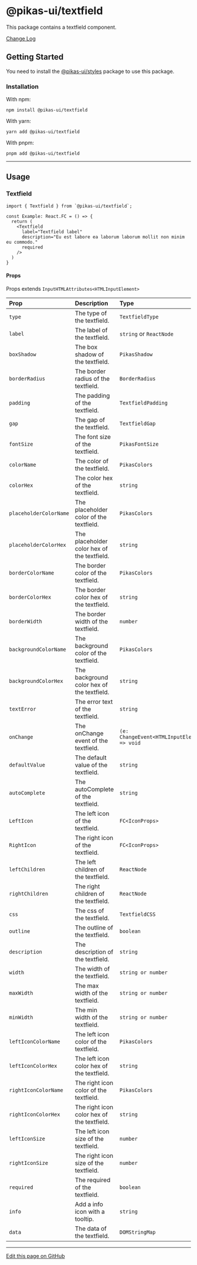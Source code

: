 

<NextSeo title="Textfield" />

# @pikas-ui/textfield

This package contains a textfield component.

<a href="https://github.com/Achaak/pikas/blob/main/packages/ui/textfield/CHANGELOG.md">
  Change Log
</a>

## Getting Started

You need to install the <a href={stylesLink}>@pikas-ui/styles</a> package to use this package.

### Installation

With npm:

```
npm install @pikas-ui/textfield
```

With yarn:

```
yarn add @pikas-ui/textfield
```

With pnpm:

```
pnpm add @pikas-ui/textfield
```

---

## Usage

### Textfield

<TextfieldExample />

```tsx
import { Textfield } from `@pikas-ui/textfield`;

const Example: React.FC = () => {
  return (
    <Textfield
      label="Textfield label"
      description="Eu est labore ea laborum laborum mollit non minim eu commodo."
      required
    />
  )
}
```

#### Props

Props extends `InputHTMLAttributes<HTMLInputElement>`

| Prop                   | Description                                 | Type                                         | Default             |
| :--------------------- | :------------------------------------------ | :------------------------------------------- | :------------------ |
| `type`                 | The type of the textfield.                  | `TextfieldType`                              | `"text"`            |
| `label`                | The label of the textfield.                 | `string` or `ReactNode`                      | -                   |
| `boxShadow`            | The box shadow of the textfield.            | `PikasShadow`                                | `"DIMINUTION_1"`    |
| `borderRadius`         | The border radius of the textfield.         | `BorderRadius`                               | `"md"`              |
| `padding`              | The padding of the textfield.               | `TextfieldPadding`                           | `"md"`              |
| `gap`                  | The gap of the textfield.                   | `TextfieldGap`                               | -                   |
| `fontSize`             | The font size of the textfield.             | `PikasFontSize`                              | `"EM-MEDIUM"`       |
| `colorName`            | The color of the textfield.                 | `PikasColors`                                | -                   |
| `colorHex`             | The color hex of the textfield.             | `string`                                     | -                   |
| `placeholderColorName` | The placeholder color of the textfield.     | `PikasColors`                                | `"BLACK_LIGHT"`     |
| `placeholderColorHex`  | The placeholder color hex of the textfield. | `string`                                     | -                   |
| `borderColorName`      | The border color of the textfield.          | `PikasColors`                                | `"TRANSPARENT"`     |
| `borderColorHex`       | The border color hex of the textfield.      | `string`                                     | -                   |
| `borderWidth`          | The border width of the textfield.          | `number`                                     | `0`                 |
| `backgroundColorName`  | The background color of the textfield.      | `PikasColors`                                | `"GRAY_LIGHTEST_1"` |
| `backgroundColorHex`   | The background color hex of the textfield.  | `string`                                     | -                   |
| `textError`            | The error text of the textfield.            | `string`                                     | -                   |
| `onChange`             | The onChange event of the textfield.        | `(e: ChangeEvent<HTMLInputElement>) => void` | -                   |
| `defaultValue`         | The default value of the textfield.         | `string`                                     | -                   |
| `autoComplete`         | The autoComplete of the textfield.          | `string`                                     | -                   |
| `LeftIcon`             | The left icon of the textfield.             | `FC<IconProps>`                              | -                   |
| `RightIcon`            | The right icon of the textfield.            | `FC<IconProps>`                              | -                   |
| `leftChildren`         | The left children of the textfield.         | `ReactNode`                                  | -                   |
| `rightChildren`        | The right children of the textfield.        | `ReactNode`                                  | -                   |
| `css`                  | The css of the textfield.                   | `TextfieldCSS`                               | -                   |
| `outline`              | The outline of the textfield.               | `boolean`                                    | `true`              |
| `description`          | The description of the textfield.           | `string`                                     | -                   |
| `width`                | The width of the textfield.                 | `string or number`                           | `"100%"`            |
| `maxWidth`             | The max width of the textfield.             | `string or number`                           | `"100%"`            |
| `minWidth`             | The min width of the textfield.             | `string or number`                           | -                   |
| `leftIconColorName`    | The left icon color of the textfield.       | `PikasColors`                                | -                   |
| `leftIconColorHex`     | The left icon color hex of the textfield.   | `string`                                     | -                   |
| `rightIconColorName`   | The right icon color of the textfield.      | `PikasColors`                                | -                   |
| `rightIconColorHex`    | The right icon color hex of the textfield.  | `string`                                     | -                   |
| `leftIconSize`         | The left icon size of the textfield.        | `number`                                     | -                   |
| `rightIconSize`        | The right icon size of the textfield.       | `number`                                     | -                   |
| `required`             | The required of the textfield.              | `boolean`                                    | `false`             |
| `info`                 | Add a info icon with a tooltip.             | `string`                                     | -                   |
| `data`                 | The data of the textfield.                  | `DOMStringMap`                               | -                   |

---

[Edit this page on GitHub](https://github.com/Achaak/pikas/blob/main/apps/docs-ui/pages/components/textfield.mdx)
